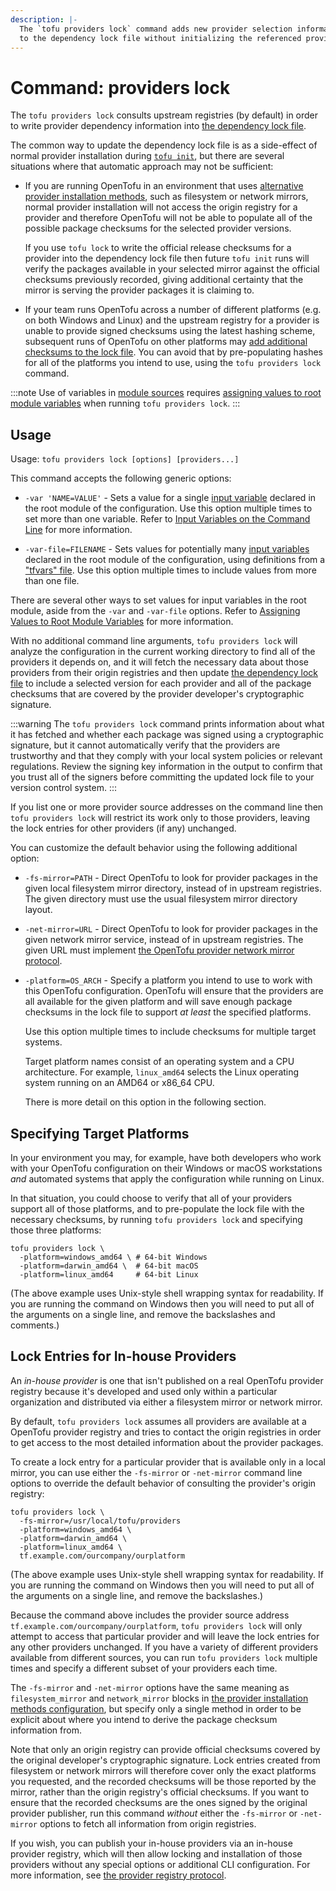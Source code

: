 ```yaml
---
description: |-
  The `tofu providers lock` command adds new provider selection information
  to the dependency lock file without initializing the referenced providers.
---
```


# Command: providers lock

The `tofu providers lock` consults upstream registries (by default) in
order to write provider dependency information into
[the dependency lock file](../../../language/files/dependency-lock.mdx).

The common way to update the dependency lock file is as a side-effect of normal
provider installation during
[`tofu init`](../../../cli/commands/init.mdx), but there are several situations where that
automatic approach may not be sufficient:

* If you are running OpenTofu in an environment that uses
  [alternative provider installation methods](../../../cli/config/config-file.mdx#provider-installation),
  such as filesystem or network mirrors, normal provider installation will not
  access the origin registry for a provider and therefore OpenTofu will not
  be able to populate all of the possible package checksums for the selected
  provider versions.

  If you use `tofu lock` to write the official release checksums for a
  provider into the dependency lock file then future `tofu init` runs
  will verify the packages available in your selected mirror against the
  official checksums previously recorded, giving additional certainty that
  the mirror is serving the provider packages it is claiming to.

* If your team runs OpenTofu across a number of different platforms (e.g.
  on both Windows and Linux) and the upstream registry for a provider is unable
  to provide signed checksums using the latest hashing scheme, subsequent runs
  of OpenTofu on other platforms may
  [add additional checksums to the lock file](../../../language/files/dependency-lock.mdx#new-provider-package-checksums).
  You can avoid that by pre-populating hashes for all of the platforms you
  intend to use, using the `tofu providers lock` command.

:::note
Use of variables in [module sources](../../../language/modules/sources.mdx#support-for-variable-and-local-evaluation)
requires [assigning values to root module variables](../../../language/values/variables.mdx#assigning-values-to-root-module-variables)
when running `tofu providers lock`.
:::

## Usage

Usage: `tofu providers lock [options] [providers...]`

This command accepts the following generic options:

* `-var 'NAME=VALUE'` - Sets a value for a single
  [input variable](../../../language/values/variables.mdx) declared in the
  root module of the configuration. Use this option multiple times to set
  more than one variable. Refer to
  [Input Variables on the Command Line](../plan.mdx#input-variables-on-the-command-line) for more information.

* `-var-file=FILENAME` - Sets values for potentially many
  [input variables](../../../language/values/variables.mdx) declared in the
  root module of the configuration, using definitions from a
  ["tfvars" file](../../../language/values/variables.mdx#variable-definitions-tfvars-files).
  Use this option multiple times to include values from more than one file.

There are several other ways to set values for input variables in the root
module, aside from the `-var` and `-var-file` options. Refer to
[Assigning Values to Root Module Variables](../../../language/values/variables.mdx#assigning-values-to-root-module-variables) for more information.

With no additional command line arguments, `tofu providers lock` will
analyze the configuration in the current working directory to find all of
the providers it depends on, and it will fetch the necessary data about those
providers from their origin registries and then update
[the dependency lock file](../../../language/files/dependency-lock.mdx) to
include a selected version for each provider and all of the package checksums
that are covered by the provider developer's cryptographic signature.

:::warning
The `tofu providers lock` command prints information
about what it has fetched and whether each package was signed using a
cryptographic signature, but it cannot automatically verify that the
providers are trustworthy and that they comply with your local system
policies or relevant regulations. Review the signing key information
in the output to confirm that you trust all of the signers before committing
the updated lock file to your version control system.
:::

If you list one or more provider source addresses on the command line then
`tofu providers lock` will restrict its work only to those providers,
leaving the lock entries for other providers (if any) unchanged.

You can customize the default behavior using the following additional option:

* `-fs-mirror=PATH` - Direct OpenTofu to look for provider packages in the
  given local filesystem mirror directory, instead of in upstream registries.
  The given directory must use the usual filesystem mirror directory layout.

* `-net-mirror=URL` - Direct OpenTofu to look for provider packages in the
  given network mirror service, instead of in upstream registries. The
  given URL must implement
  [the OpenTofu provider network mirror protocol](../../../internals/provider-network-mirror-protocol.mdx).

* `-platform=OS_ARCH` - Specify a platform you intend to use to work with this
  OpenTofu configuration. OpenTofu will ensure that the providers are all
  available for the given platform and will save enough package checksums in
  the lock file to support _at least_ the specified platforms.

  Use this option multiple times to include checksums for multiple target
  systems.

  Target platform names consist of an operating system and a CPU
  architecture. For example, `linux_amd64` selects the Linux operating system
  running on an AMD64 or x86_64 CPU.

  There is more detail on this option in the following section.

## Specifying Target Platforms

In your environment you may, for example, have both developers who work with
your OpenTofu configuration on their Windows or macOS workstations _and_
automated systems that apply the configuration while running on Linux.

In that situation, you could choose to verify that all of your providers support
all of those platforms, and to pre-populate the lock file with the necessary
checksums, by running `tofu providers lock` and specifying those three
platforms:

```
tofu providers lock \
  -platform=windows_amd64 \ # 64-bit Windows
  -platform=darwin_amd64 \  # 64-bit macOS
  -platform=linux_amd64     # 64-bit Linux
```

(The above example uses Unix-style shell wrapping syntax for readability. If
you are running the command on Windows then you will need to put all of the
arguments on a single line, and remove the backslashes and comments.)

## Lock Entries for In-house Providers

An _in-house provider_ is one that isn't published on a real OpenTofu provider
registry because it's developed and used only within a particular organization and
distributed via either a filesystem mirror or network mirror.

By default, `tofu providers lock` assumes all providers are available
at a OpenTofu provider registry and tries to contact the origin registries
in order to get access to the most detailed information about the provider
packages.

To create a lock entry for a particular provider that is available only in a
local mirror, you can use either the `-fs-mirror` or `-net-mirror` command
line options to override the default behavior of consulting the provider's
origin registry:

```
tofu providers lock \
  -fs-mirror=/usr/local/tofu/providers
  -platform=windows_amd64 \
  -platform=darwin_amd64 \
  -platform=linux_amd64 \
  tf.example.com/ourcompany/ourplatform
```

(The above example uses Unix-style shell wrapping syntax for readability. If
you are running the command on Windows then you will need to put all of the
arguments on a single line, and remove the backslashes.)

Because the command above includes the provider source address
`tf.example.com/ourcompany/ourplatform`, `tofu providers lock` will only
attempt to access that particular provider and will leave the lock entries
for any other providers unchanged. If you have a variety of different providers
available from different sources, you can run `tofu providers lock`
multiple times and specify a different subset of your providers each time.

The `-fs-mirror` and `-net-mirror` options have the same meaning as
`filesystem_mirror` and `network_mirror` blocks in
[the provider installation methods configuration](../../../cli/config/config-file.mdx#provider-installation),
but specify only a single method in order to be explicit about where you
intend to derive the package checksum information from.

Note that only an origin registry can provide official checksums covered by
the original developer's cryptographic signature. Lock entries created from
filesystem or network mirrors will therefore cover only the exact platforms
you requested, and the recorded checksums will be those reported by the
mirror, rather than the origin registry's official checksums. If you want
to ensure that the recorded checksums are the ones signed by the original
provider publisher, run this command _without_ either the `-fs-mirror` or
`-net-mirror` options to fetch all information from origin registries.

If you wish, you can publish your in-house providers via an in-house provider
registry, which will then allow locking and installation of those providers
without any special options or additional CLI configuration. For more
information, see
[the provider registry protocol](../../../internals/provider-registry-protocol.mdx).
